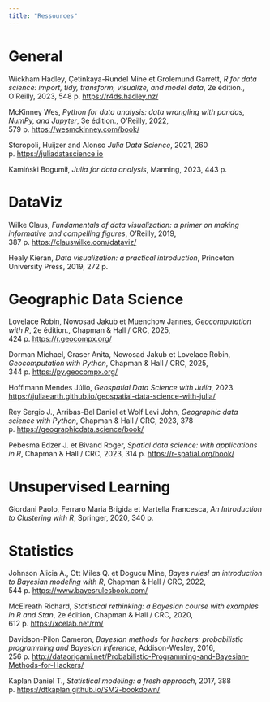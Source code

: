 ```yaml
---
title: "Ressources"
---
```


# General

Wickham Hadley, Çetinkaya-Rundel Mine et Grolemund Garrett, *R for data science: import, tidy, transform, visualize, and model data*, 2e édition., O’Reilly, 2023, 548 p. [https://r4ds.hadley.nz/](https://r4ds.hadley.nz/)

McKinney Wes, *Python for data analysis: data wrangling with pandas, NumPy, and Jupyter*, 3e édition., O’Reilly, 2022, 579 p. [https://wesmckinney.com/book/](https://wesmckinney.com/book/)

Storopoli, Huijzer and Alonso *Julia Data Science*, 2021, 260 p. [https://juliadatascience.io](https://juliadatascience.io)

Kamiński Bogumił, *Julia for data analysis*, Manning, 2023, 443 p.

# DataViz

Wilke Claus, *Fundamentals of data visualization: a primer on making informative and compelling figures*, O’Reilly, 2019, 387 p. [https://clauswilke.com/dataviz/](https://clauswilke.com/dataviz/)

Healy Kieran, *Data visualization: a practical introduction*, Princeton University Press, 2019, 272 p.

# Geographic Data Science

Lovelace Robin, Nowosad Jakub et Muenchow Jannes, *Geocomputation with R*, 2e édition., Chapman & Hall / CRC, 2025, 424 p. [https://r.geocompx.org/](https://r.geocompx.org/)

Dorman Michael, Graser Anita, Nowosad Jakub et Lovelace Robin, *Geocomputation with Python*, Chapman & Hall / CRC, 2025, 344 p. [https://py.geocompx.org/](https://py.geocompx.org/)

Hoffimann Mendes Júlio, *Geospatial Data Science with Julia*, 2023. [https://juliaearth.github.io/geospatial-data-science-with-julia/](https://juliaearth.github.io/geospatial-data-science-with-julia/)

Rey Sergio J., Arribas-Bel Daniel et Wolf Levi John, *Geographic data science with Python*, Chapman & Hall / CRC, 2023, 378 p. [https://geographicdata.science/book/](https://geographicdata.science/book/)

Pebesma Edzer J. et Bivand Roger, *Spatial data science: with applications in R*, Chapman & Hall / CRC, 2023, 314 p. [https://r-spatial.org/book/](https://r-spatial.org/book/)

# Unsupervised Learning

Giordani Paolo, Ferraro Maria Brigida et Martella Francesca, *An Introduction to Clustering with R*, Springer, 2020, 340 p.

# Statistics

Johnson Alicia A., Ott Miles Q. et Dogucu Mine, *Bayes rules! an introduction to Bayesian modeling with R*, Chapman & Hall / CRC, 2022, 544 p. [https://www.bayesrulesbook.com/](https://www.bayesrulesbook.com/)

McElreath Richard, *Statistical rethinking: a Bayesian course with examples in R and Stan*, 2e édition, Chapman & Hall / CRC, 2020, 612 p. [https://xcelab.net/rm/](https://xcelab.net/rm/)

Davidson-Pilon Cameron, *Bayesian methods for hackers: probabilistic programming and Bayesian inference*, Addison-Wesley, 2016, 256 p. [http://dataorigami.net/Probabilistic-Programming-and-Bayesian-Methods-for-Hackers/](http://dataorigami.net/Probabilistic-Programming-and-Bayesian-Methods-for-Hackers/)

Kaplan Daniel T., *Statistical modeling: a fresh approach*, 2017, 388 p. [https://dtkaplan.github.io/SM2-bookdown/](https://dtkaplan.github.io/SM2-bookdown/)